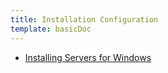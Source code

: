 ```yaml
---
title: Installation Configuration
template: basicDoc
---
```


* [Installing Servers for Windows](/docs/servers/new-relic-servers-windows/installation-configuration/installing-servers-windows)